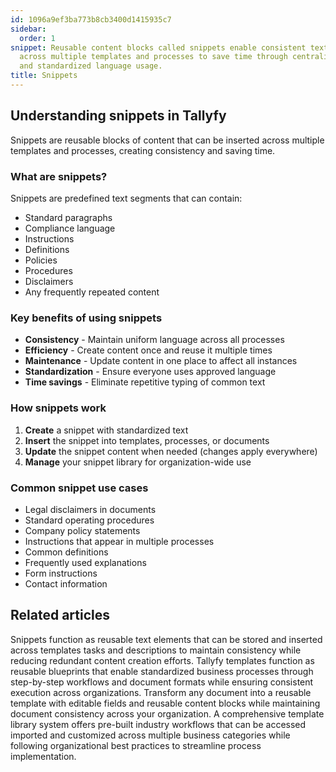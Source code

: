 ```yaml
---
id: 1096a9ef3ba773b8cb3400d1415935c7
sidebar:
  order: 1
snippet: Reusable content blocks called snippets enable consistent text insertion
  across multiple templates and processes to save time through centralized updates
  and standardized language usage.
title: Snippets
---
```


## Understanding snippets in Tallyfy

Snippets are reusable blocks of content that can be inserted across multiple templates and processes, creating consistency and saving time.

### What are snippets?

Snippets are predefined text segments that can contain:
- Standard paragraphs
- Compliance language
- Instructions
- Definitions
- Policies
- Procedures
- Disclaimers
- Any frequently repeated content

### Key benefits of using snippets

- **Consistency** - Maintain uniform language across all processes
- **Efficiency** - Create content once and reuse it multiple times
- **Maintenance** - Update content in one place to affect all instances
- **Standardization** - Ensure everyone uses approved language
- **Time savings** - Eliminate repetitive typing of common text

### How snippets work

1. **Create** a snippet with standardized text
2. **Insert** the snippet into templates, processes, or documents
3. **Update** the snippet content when needed (changes apply everywhere)
4. **Manage** your snippet library for organization-wide use

### Common snippet use cases

- Legal disclaimers in documents
- Standard operating procedures
- Company policy statements
- Instructions that appear in multiple processes
- Common definitions
- Frequently used explanations
- Form instructions
- Contact information


<PageTree />


## Related articles
<CardGrid>
<LinkTitleCard header="<b>Snippets > Use snippets</b>" href="/products/pro/documenting/templates/snippets/how-can-i-use-snippets-to-simplify-workflow-in-tallyfy/" > Snippets function as reusable text elements that can be stored and inserted across templates tasks and descriptions to maintain consistency while reducing redundant content creation efforts. </LinkTitleCard>
<LinkTitleCard header="<b>Documenting > Templates</b>" href="/products/pro/documenting/templates/" > Tallyfy templates function as reusable blueprints that enable standardized business processes through step-by-step workflows and document formats while ensuring consistent execution across organizations. </LinkTitleCard>
<LinkTitleCard header="<b>Features > Fill in the blanks</b>" href="/products/pro/tutorials/features/fill-in-the-blanks/" > Transform any document into a reusable template with editable fields and reusable content blocks while maintaining document consistency across your organization. </LinkTitleCard>
<LinkTitleCard header="<b>Templates > Sample Templates</b>" href="/products/pro/documenting/templates/how-can-i-access-tallyfys-sample-templates/" > A comprehensive template library system offers pre-built industry workflows that can be accessed imported and customized across multiple business categories while following organizational best practices to streamline process implementation. </LinkTitleCard>
</CardGrid>